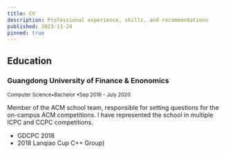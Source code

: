```yaml
---
title: CV
description: Professional experience, skills, and recommendations
published: 2023-11-24
pinned: true
---
```


## Education

### Guangdong University of Finance & Enonomics

<small>Computer Science&bull;Bachelor &bull;Sep 2016 - July 2020</small>

<Spacer height="lg" />

Member of the ACM school team, responsible for setting questions for the on-campus ACM competitions. I have represented the school in multiple ICPC and CCPC competitions.

<Columns-1>

  - GDCPC 2018
  - 2018 Lanqiao Cup C++ Group)

</Columns-1>

<Spacer height="lg" />
